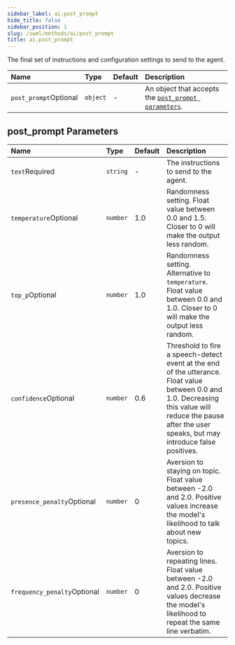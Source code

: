 ```yaml
---
sidebar_label: ai.post_prompt
hide_title: false
sidebar_position: 1
slug: /swml/methods/ai/post_prompt
title: ai.post_prompt
---
```


The final set of instructions and configuration settings to send to the agent.

| Name                                                        | Type     | Default | Description                                                                     |
|:------------------------------------------------------------|:---------|:--------|:--------------------------------------------------------------------------------|
| `post_prompt`<span className="optional-arg">Optional</span> | `object` | -       | An object that accepts the [`post_prompt parameters`](#post_prompt-parameters). |


## **post_prompt Parameters**

| Name                                                              | Type     | Default | Description                                                                                                                                                                                                 |
|:------------------------------------------------------------------|:---------|:--------|:------------------------------------------------------------------------------------------------------------------------------------------------------------------------------------------------------------|
| `text`<span className="required-arg">Required</span>              | `string` | -       | The instructions to send to the agent.                                                                                                                                                                      |
| `temperature`<span className="optional-arg">Optional</span>       | `number` | 1.0     | Randomness setting. Float value between 0.0 and 1.5. Closer to 0 will make the output less random.                                                                                                          |
| `top_p`<span className="optional-arg">Optional</span>             | `number` | 1.0     | Randomness setting. Alternative to `temperature`. Float value between 0.0 and 1.0. Closer to 0 will make the output less random.                                                                            |
| `confidence`<span className="optional-arg">Optional</span>        | `number` | 0.6     | Threshold to fire a speech-detect event at the end of the utterance. Float value between 0.0 and 1.0. Decreasing this value will reduce the pause after the user speaks, but may introduce false positives. |
| `presence_penalty`<span className="optional-arg">Optional</span>  | `number` | 0       | Aversion to staying on topic. Float value between -2.0 and 2.0. Positive values increase the model's likelihood to talk about new topics.                                                                   |
| `frequency_penalty`<span className="optional-arg">Optional</span> | `number` | 0       | Aversion to repeating lines. Float value between -2.0 and 2.0. Positive values decrease the model's likelihood to repeat the same line verbatim.                                                            |




